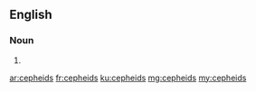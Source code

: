 ==English==

===Noun===
{{head|en|plural}}

# {{plural of|cepheid|lang=en|nocat=1}}

[[ar:cepheids]]
[[fr:cepheids]]
[[ku:cepheids]]
[[mg:cepheids]]
[[my:cepheids]]